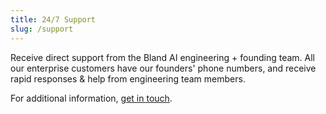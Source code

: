 ```yaml
---
title: 24/7 Support
slug: /support
---
```



Receive direct support from the Bland AI engineering + founding team. All our enterprise customers have our founders' phone numbers, and receive rapid responses & help from engineering team members.

For additional information, <a href="https://forms.default.com/361589">get in touch</a>.
